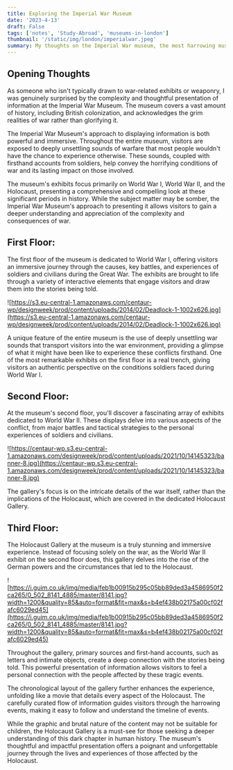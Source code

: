 ```yaml
---
title: Exploring the Imperial War Museum
date: '2023-4-13'
draft: False
tags: ['notes', 'Study-Abroad', 'museums-in-london']
thumbnail: '/static/img/london/imperialwar.jpeg'
summary: My thoughts on the Imperial War museum, the most harrowing museum I have visited in London.
---
```


## Opening Thoughts

As someone who isn't typically drawn to war-related exhibits or weaponry, I was genuinely surprised by the complexity and thoughtful presentation of information at the Imperial War Museum. The museum covers a vast amount of history, including British colonization, and acknowledges the grim realities of war rather than glorifying it.

The Imperial War Museum's approach to displaying information is both powerful and immersive. Throughout the entire museum, visitors are exposed to deeply unsettling sounds of warfare that most people wouldn't have the chance to experience otherwise. These sounds, coupled with firsthand accounts from soldiers, help convey the horrifying conditions of war and its lasting impact on those involved.

The museum's exhibits focus primarily on World War I, World War II, and the Holocaust, presenting a comprehensive and compelling look at these significant periods in history. While the subject matter may be somber, the Imperial War Museum's approach to presenting it allows visitors to gain a deeper understanding and appreciation of the complexity and consequences of war.

## First Floor:

The first floor of the museum is dedicated to World War I, offering visitors an immersive journey through the causes, key battles, and experiences of soldiers and civilians during the Great War. The exhibits are brought to life through a variety of interactive elements that engage visitors and draw them into the stories being told.

![https://s3.eu-central-1.amazonaws.com/centaur-wp/designweek/prod/content/uploads/2014/02/Deadlock-1-1002x626.jpg](https://s3.eu-central-1.amazonaws.com/centaur-wp/designweek/prod/content/uploads/2014/02/Deadlock-1-1002x626.jpg)

A unique feature of the entire museum is the use of deeply unsettling war sounds that transport visitors into the war environment, providing a glimpse of what it might have been like to experience these conflicts firsthand. One of the most remarkable exhibits on the first floor is a real trench, giving visitors an authentic perspective on the conditions soldiers faced during World War I.

## Second Floor:

At the museum's second floor, you'll discover a fascinating array of exhibits dedicated to World War II. These displays delve into various aspects of the conflict, from major battles and tactical strategies to the personal experiences of soldiers and civilians.

![https://centaur-wp.s3.eu-central-1.amazonaws.com/designweek/prod/content/uploads/2021/10/14145323/banner-8.jpg](https://centaur-wp.s3.eu-central-1.amazonaws.com/designweek/prod/content/uploads/2021/10/14145323/banner-8.jpg)

The gallery's focus is on the intricate details of the war itself, rather than the implications of the Holocaust, which are covered in the dedicated Holocaust Gallery.

## Third Floor:

The Holocaust Gallery at the museum is a truly stunning and immersive experience. Instead of focusing solely on the war, as the World War II exhibit on the second floor does, this gallery delves into the rise of the German powers and the circumstances that led to the Holocaust.

![https://i.guim.co.uk/img/media/feb1b00915b295c05bb89ded3a4586950f2ca265/0_502_8141_4885/master/8141.jpg?width=1200&quality=85&auto=format&fit=max&s=b4ef438b02175a00cf02fafc6029ed45](https://i.guim.co.uk/img/media/feb1b00915b295c05bb89ded3a4586950f2ca265/0_502_8141_4885/master/8141.jpg?width=1200&quality=85&auto=format&fit=max&s=b4ef438b02175a00cf02fafc6029ed45)

Throughout the gallery, primary sources and first-hand accounts, such as letters and intimate objects, create a deep connection with the stories being told. This powerful presentation of information allows visitors to feel a personal connection with the people affected by these tragic events.

The chronological layout of the gallery further enhances the experience, unfolding like a movie that details every aspect of the Holocaust. The carefully curated flow of information guides visitors through the harrowing events, making it easy to follow and understand the timeline of events.

While the graphic and brutal nature of the content may not be suitable for children, the Holocaust Gallery is a must-see for those seeking a deeper understanding of this dark chapter in human history. The museum's thoughtful and impactful presentation offers a poignant and unforgettable journey through the lives and experiences of those affected by the Holocaust.
